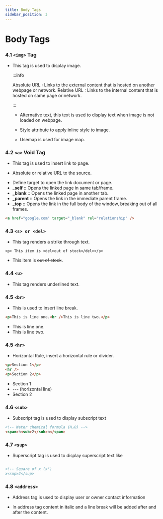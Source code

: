 ```yaml
---
title: Body Tags
sidebar_position: 3
---
```



# Body Tags

### 4.1 `<img>` Tag

- This tag is used to display image.

  <FontStyle text="# Image attributes" heading="h4" color="blue" />

  <FontStyle text="1. src" heading="h4" color="orange" />

  :::info

  Absolute URL : Links to the external content that is hosted on another webpage or network.
  Relative URL : Links to the internal content that is hosted on same page or network.

  :::

  <FontStyle text="2. alt" heading="h4" color="orange" />

  - Alternative text, this text is used to display text when image is not loaded on webpage.

  <FontStyle text="3. style" heading="h4" color="orange" />

  - Style attribute to apply inline style to image.

  <FontStyle text="4. usemap" heading="h4" color="orange" />

  - Usemap is used for image map.

### 4.2 `<a>` Void Tag

- This tag is used to insert link to page.

<FontStyle text="# Anchor attributes" heading="h4" color="blue" />

<FontStyle text="1. href" heading="h4" color="orange" />

- Absolute or relative URL to the source.

<FontStyle text="2 target" heading="h4" color="orange" />

- Define target to open the link document or page.
- **\_self** :: Opens the linked page in same tab/frame.
- **\_blank** :: Opens the linked page in another tab.
- **\_parent** :: Opens the link in the immediate parent frame.
- **\_top** :: Opens the link in the full body of the window, breaking out of all frames.

```html
<a href="google.com" target="_blank" rel="relationship" />
```

### 4.3 `<s> or <del>`

- This tag renders a strike through text.

```
<p> This item is <del>out of stock</del></p>

```

- This item is ~~out of stock~~.

### 4.4 `<u>`

- This tag renders underlined text.

### 4.5 `<br>`

- This is used to insert line break.

```html
<p>This is line one.<br />This is line two.</p>
```

- This is line one.
- This is line two.

### 4.5 `<hr>`

- Horizontal Rule, insert a horizontal rule or divider.

```html
<p>Section 1</p>
<hr />
<p>Section 2</p>
```

- Section 1
- --- (horizontal line)
- Section 2

### 4.6 `<sub>`

- Subscript tag is used to display subscript text

```html
<!-- Water chemical formula (H₂O) -->
<span>h<sub>2</sub>o</span>
```

### 4.7 `<sup>`

- Superscript tag is used to display superscript text like

```html

<!-- Square of x (x²)
x<sup>2</sup>
```

### 4.8 `<address>`

- Address tag is used to display user or owner contact information

- In address tag content in italic and a line break will be added after and after the content.
